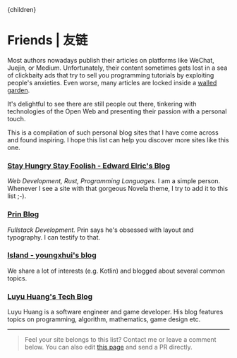 
  <article className="prose dark:prose-invert">{children}</article>
</Layout>

<GithubCorner url="https://github.com/yujinyan/blog/issues/46" />
<Helmet htmlAttributes={{ lang: "en" }} />
<SEO title="Friends 友链 | Yu Jinyan's Blog" />

# Friends | <span lang="zh-cmn-Hans">友链</span>

Most authors nowadays publish their articles on platforms like WeChat, Juejin, or Medium.
Unfortunately, their content sometimes gets lost in a sea of clickbaity ads
that try to sell you programming tutorials by exploiting people's anxieties.
Even worse, many articles are locked inside a [walled garden](https://en.wikipedia.org/wiki/Closed_platform).

It's delightful to see there are still people out there,
tinkering with technologies of the Open Web and presenting their passion with a personal touch.

This is a compilation of such personal blog sites that I have come across and found inspiring.
I hope this list can help you discover more sites like this one.

### [Stay Hungry Stay Foolish - Edward Elric's Blog](https://edward40.com/)
*Web Development, Rust, Programming Languages.*
I am a simple person. Whenever I see a site with that gorgeous Novela theme,
I try to add it to this list ;-).

### [Prin Blog](https://printempw.github.io)
*Fullstack Development.*
Prin says he's obsessed with layout and typography. I can testify to that.

### [Island - youngxhui's blog](https://youngxhui.top/posts/)
We share a lot of interests (e.g. Kotlin) and blogged about several common topics.

### [Luyu Huang's Tech Blog](https://luyuhuang.tech/)
Luyu Huang is a software engineer and game developer.
His blog features topics on programming, algorithm, mathematics, game design etc.

<hr />

  > Feel your site belongs to this list? Contact me or leave a comment below.
  > You can also edit [this page](https://github.com/yujinyan/blog/blob/master/src/pages/friends.mdx)
  > and send a PR directly.

<Bio />

<UtterancesComments issueId={46} className="mt-16" />


